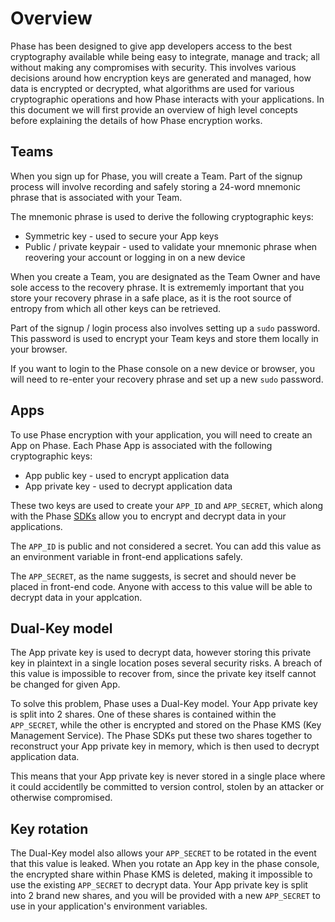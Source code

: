 
# Overview

Phase has been designed to give app developers access to the best cryptography available while being easy to integrate, manage and track; all without making any compromises with security.
This involves various decisions around how encryption keys are generated and managed, how data is encrypted or decrypted, what algorithms are used for various cryptographic operations and how Phase interacts with your applications.
In this document we will first provide an overview of high level concepts before explaining the details of how Phase encryption works.

## Teams

When you sign up for Phase, you will create a Team. Part of the signup process will involve recording and safely storing a 24-word mnemonic phrase that is associated with your Team.

The mnemonic phrase is used to derive the following cryptographic keys:

- Symmetric key - used to secure your App keys
- Public / private keypair - used to validate your mnemonic phrase when reovering your account or logging in on a new device

When you create a Team, you are designated as the Team Owner and have sole access to the recovery phrase. It is extrememly important that you store your recovery phrase in a safe place, as it is the root source of entropy from which all other keys can be retrieved.

Part of the signup / login process also involves setting up a `sudo` password. This password is used to encrypt your Team keys and store them locally in your browser.

If you want to login to the Phase console on a new device or browser, you will need to re-enter your recovery phrase and set up a new `sudo` password.

## Apps

To use Phase encryption with your application, you will need to create an App on Phase. Each Phase App is associated with the following cryptographic keys:

- App public key - used to encrypt application data
- App private key - used to decrypt application data

These two keys are used to create your `APP_ID` and `APP_SECRET`, which along with the Phase [SDKs](/sdks) allow you to encrypt and decrypt data in your applications.

The `APP_ID` is public and not considered a secret. You can add this value as an environment variable in front-end applications safely.

The `APP_SECRET`, as the name suggests, is secret and should never be placed in front-end code. Anyone with access to this value will be able to decrypt data in your applcation.

## Dual-Key model

The App private key is used to decrypt data, however storing this private key in plaintext in a single location poses several security risks. A breach of this value is impossible to recover from, since the private key itself cannot be changed for given App.

To solve this problem, Phase uses a Dual-Key model. Your App private key is split into 2 shares. One of these shares is contained within the `APP_SECRET`, while the other is encrypted and stored on the Phase KMS (Key Management Service).
The Phase SDKs put these two shares together to reconstruct your App private key in memory, which is then used to decrypt application data.

This means that your App private key is never stored in a single place where it could accidentlly be committed to version control, stolen by an attacker or otherwise compromised.

## Key rotation

The Dual-Key model also allows your `APP_SECRET` to be rotated in the event that this value is leaked. When you rotate an App key in the phase console, the encrypted share within Phase KMS is deleted, making it impossible to use the existing `APP_SECRET` to decrypt data.
Your App private key is split into 2 brand new shares, and you will be provided with a new `APP_SECRET` to use in your application's environment variables.
